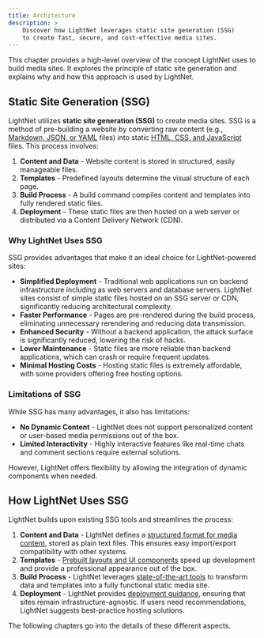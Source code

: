 ```yaml
---
title: Architecture
description: > 
    Discover how LightNet leverages static site generation (SSG) 
    to create fast, secure, and cost-effective media sites.
---
```


This chapter provides a high-level overview of the concept LightNet uses to build media sites. 
It explores the principle of static site generation and explains why and how this approach is used by LightNet.

## Static Site Generation (SSG)

LightNet utilizes **static site generation (SSG)** to create media sites. 
SSG is a method of pre-building a website by converting raw content (e.g., [Markdown, JSON, or YAML](/start-here/essential-skills) files) 
into static [HTML, CSS, and JavaScript](/start-here/essential-skills) files. 
This process involves:

1. **Content and Data** - Website content is stored in structured, easily manageable files.
2. **Templates** - Predefined layouts determine the visual structure of each page.
3. **Build Process** - A build command compiles content and templates into fully rendered static files.
4. **Deployment** - These static files are then hosted on a web server or distributed via a Content Delivery Network (CDN).

### Why LightNet Uses SSG

SSG provides advantages that make it an ideal choice for LightNet-powered sites:

- **Simplified Deployment** - Traditional web applications run on backend infrastructure including as web servers and database servers. 
    LightNet sites consist of simple static files hosted on an SSG server or CDN, significantly reducing architectural complexity.
- **Faster Performance** - Pages are pre-rendered during the build process, eliminating unnecessary rerendering and reducing 
    data transmission.
- **Enhanced Security** - Without a backend application, the attack surface is significantly reduced, lowering the risk of hacks.
- **Lower Maintenance** - Static files are more reliable than backend applications, which can crash or require frequent updates.
- **Minimal Hosting Costs** - Hosting static files is extremely affordable, with some providers offering free hosting options.

### Limitations of SSG

While SSG has many advantages, it also has limitations:

- **No Dynamic Content** - LightNet does not support personalized content or user-based media permissions out of the box.
- **Limited Interactivity** - Highly interactive features like real-time chats and comment sections require external solutions.

However, LightNet offers flexibility by allowing the integration of dynamic components when needed.

## How LightNet Uses SSG

LightNet builds upon existing SSG tools and streamlines the process:

1. **Content and Data** - LightNet defines a [structured format for media content](/content/fundamentals), stored as plain text files. 
    This ensures easy import/export compatibility with other systems.
2. **Templates** - [Prebuilt layouts and UI components](/build/pages/fundamentals) speed up development and provide a professional appearance out of the box.
3. **Build Process** - LightNet leverages [state-of-the-art tools](/build/astro) to transform data and templates into a fully functional static 
    media site.
4. **Deployment** - LightNet provides [deployment guidance](/deploy/hosting), ensuring that sites remain infrastructure-agnostic. If users need 
    recommendations, LightNet suggests best-practice hosting solutions.

The following chapters go into the details of these different aspects.